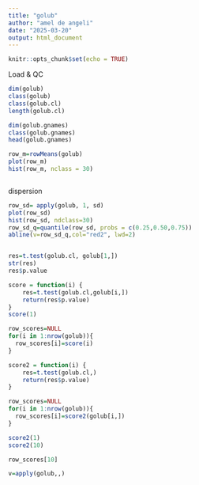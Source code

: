 ```yaml
---
title: "golub"
author: "amel de angeli"
date: "2025-03-20"
output: html_document
---
```


```r
knitr::opts_chunk$set(echo = TRUE)
```
Load & QC
```r
dim(golub)
class(golub)
class(golub.cl)
length(golub.cl)

dim(golub.gnames)
class(golub.gnames)
head(golub.gnames)

row_m=rowMeans(golub)
plot(row_m)
hist(row_m, nclass = 30)



```
dispersion
```r
row_sd= apply(golub, 1, sd)
plot(row_sd)
hist(row_sd, ndclass=30)
row_sd_q=quantile(row_sd, probs = c(0.25,0.50,0.75))
abline(v=row_sd_q,col="red2", lwd=2)


res=t.test(golub.cl, golub[1,])
str(res)
res$p.value

score = function(i) {
    res=t.test(golub.cl,golub[i,])
    return(res$p.value)
}
score(1)

row_scores=NULL
for(i in 1:nrow(golub)){
  row_scores[i]=score(i)
}

score2 = function(i) {
    res=t.test(golub.cl,)
    return(res$p.value)
}

row_scores=NULL
for(i in 1:nrow(golub)){
  row_scores[i]=score2(golub[i,])
}

score2(1)
score2(10)

row_scores[10]

v=apply(golub,,)

```
```r

```


